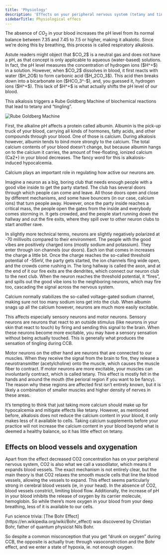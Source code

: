 ```yaml
---
title: 'Physiology'
description: 'Effects on your peripheral nervous system (tetany and tingling)'
sidebarTitle: Physiological effecs
---
```


The absence of $CO_2$ in your blood increases the pH level from its normal balance between 7.35 and 7.45 to 7.5 or higher, making it alkalotic. Since we’re doing this by breathing, this process is called respiratory alkalosis.

<Accordion title="How does CO2 affect the pH level of your blood?" icon="lightbulb">
Astute readers might object that $CO_2$ is a neutral gas and does not have a pH, as that concept is only applicable to aqueous (water-based) solutions. In fact, the pH level measures the concentration of hydrogen ions ($H^+$) in a solution. However, when $CO_2$ dissolves in blood, it first reacts with water ($H_2O$) to form carbonic acid ($H_2CO_3$). This acid then breaks down into a bicarbonate ion ($HCO_3^-$), and, you guessed it, hydrogen ions ($H^+$). This lack of $H^+$ is what actually shifts the pH level of our blood.
</Accordion>

This alkalosis triggers a Rube Goldberg Machine of biochemical reactions that lead to tetany and “tingling”.

<Frame>
<img src="/images/rube-goldberg.png" alt="Rube Goldberg Machine" />
</Frame>

First, the alkaline pH affects a protein called albumin. Albumin is the pick-up truck of your blood, carrying all kinds of hormones, fatty acids, and other compounds through your blood. One of those is calcium. During alkalosis however, albumin tends to bind more strongly to the calcium. The total calcium contents of your blood doesn’t change, but because albumin hangs on to the calcium it carries, the amount of free-floating, ionized calcium (Ca2+) in your blood decreases. The fancy word for this is alkalosis-induced hypocalcemia.

Calcium plays an important role in regulating how active our neurons are.

<Accordion title="How does a neuron work?" icon="lightbulb">

Imagine a neuron as a big, boring club that needs enough people with a good vibe inside to get the party started. The club has several doors through which people can come and leave. All those doors open and close by different mechanisms, and some have bouncers (in our case, calcium ions) that turn people away. However, once the party inside reaches a critical mass, the people open the gates from the inside and everybody comes storming in. It gets crowded, and the people start running down the hallway and out the fire exits, where they spill over to other neuron clubs to start another rave.

In slightly more technical terms, neurons are slightly negatively polarized at -70 millivolts compared to their environment. The people with the good vibes are positively charged ions (mostly sodium and potassium). They enter through ion channels (our doors). Each ion that comes in increases the charge a little bit. Once the charge reaches the so-called threshold potential of -55mV, the party gets started, the ion channels fling wide open, and the crowds come rushing in. The long hallway is called the axon, and at the end of it our fire exits are the dendrites, which connect our neuron club to the next club. When the neuron reaches the threshold potential, it “fires”, and spills out the good vibe ions to the neighboring neurons, which may fire too, cascading the signal across the nervous system.
</Accordion>

Calcium normally stabilizes the so-called voltage-gated sodium channel, making sure not too many sodium ions get into the club. When albumin snags up all the calcium however, neurons are much more easily excitable.

This affects especially sensory neurons and motor neurons. Sensory neurons are neurons that react to an outside stimulus (like neurons in your skin that react to touch) by firing and sending this signal to the brain. When these neurons become more excitable, you may have a sensory sensation without being actually touched. This is generally what produces the sensation of tingling during CCB.

Motor neurons on the other hand are neurons that are connected to our muscles. When they receive the signal from the brain to fire, they release a neurotransmitter (acetylcholine) onto the muscle, which causes the muscle fiber to contract. If motor neurons are more excitable, your muscles can involuntarily contract, which is called tetany. This effect is mostly felt in the hands and around the mouth (the perioral region if you want to be fancy). The reason why these regions are affected first isn’t entirely known, but it is likely a combination of smaller muscles and higher density of nerves in these areas.

<Accordion title="So, can I just take a calcium supplement?" icon="lightbulb">
It’s tempting to think that just taking more calcium should make up for hypocalcemia and mitigate effects like tetany. However, as mentioned before, alkalosis does not reduce the calcium content in your blood, it only makes less of it available to cells. Taking calcium supplements before your practice will not increase the calcium content in your blood beyond what is deemed a healthy balance, so it has little effect on tetany.
</Accordion>

## Effects on blood vessels and oxygenation

Apart from the effect decreased CO2 concentration has on your peripheral nervous system, CO2 is also what we call a vasodilator, which means it expands blood vessels. The exact mechanism is not entirely clear, but the main theory is that CO2 relaxes the smooth muscle cells that line the blood vessels, allowing the vessels to expand. This effect seems particularly strong in cerebral blood vessels (ie, in your head). In the absence of CO2, blood vessels constrict, limiting blood flow.
Additionally, the increase of pH in your blood inhibits the release of oxygen by its carrier molecule, hemoglobin. So while there’s more oxygen in your blood from your deep breathing, less of it is available to our cells.

<Note>
Fun science trivia: [The Bohr Effect](https://en.wikipedia.org/wiki/Bohr_effect) was discovered by Christian Bohr, father of quantum physicist Nils Bohr.
</Note>

So despite a common misconception that you get “drunk on oxygen” during CCB, the opposite is actually true: through vasoconstriction and the Bohr effect, and we enter a state of hypoxia, ie. not enough oxygen.



